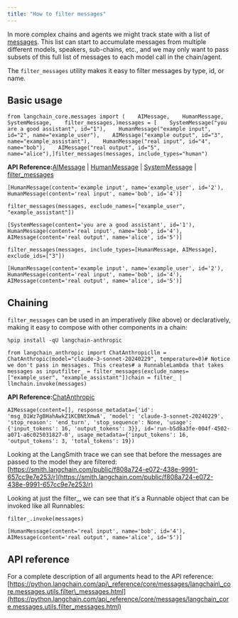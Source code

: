 ```yaml
---
title: "How to filter messages"
---
```


In more complex chains and agents we might track state with a list of [messages](/oss/concepts/messages). This list can start to accumulate messages from multiple different models, speakers, sub-chains, etc., and we may only want to pass subsets of this full list of messages to each model call in the chain/agent.

The `filter_messages` utility makes it easy to filter messages by type, id, or name.

## Basic usage

```
from langchain_core.messages import (    AIMessage,    HumanMessage,    SystemMessage,    filter_messages,)messages = [    SystemMessage("you are a good assistant", id="1"),    HumanMessage("example input", id="2", name="example_user"),    AIMessage("example output", id="3", name="example_assistant"),    HumanMessage("real input", id="4", name="bob"),    AIMessage("real output", id="5", name="alice"),]filter_messages(messages, include_types="human")
```

**API Reference:**[AIMessage](https://python.langchain.com/api_reference/core/messages/langchain_core.messages.ai.AIMessage.html) | [HumanMessage](https://python.langchain.com/api_reference/core/messages/langchain_core.messages.human.HumanMessage.html) | [SystemMessage](https://python.langchain.com/api_reference/core/messages/langchain_core.messages.system.SystemMessage.html) | [filter\_messages](https://python.langchain.com/api_reference/core/messages/langchain_core.messages.utils.filter_messages.html)

```
[HumanMessage(content='example input', name='example_user', id='2'), HumanMessage(content='real input', name='bob', id='4')]
```

```
filter_messages(messages, exclude_names=["example_user", "example_assistant"])
```

```
[SystemMessage(content='you are a good assistant', id='1'), HumanMessage(content='real input', name='bob', id='4'), AIMessage(content='real output', name='alice', id='5')]
```

```
filter_messages(messages, include_types=[HumanMessage, AIMessage], exclude_ids=["3"])
```

```
[HumanMessage(content='example input', name='example_user', id='2'), HumanMessage(content='real input', name='bob', id='4'), AIMessage(content='real output', name='alice', id='5')]
```

## Chaining

`filter_messages` can be used in an imperatively (like above) or declaratively, making it easy to compose with other components in a chain:

```
%pip install -qU langchain-anthropic
```

```
from langchain_anthropic import ChatAnthropicllm = ChatAnthropic(model="claude-3-sonnet-20240229", temperature=0)# Notice we don't pass in messages. This creates# a RunnableLambda that takes messages as inputfilter_ = filter_messages(exclude_names=["example_user", "example_assistant"])chain = filter_ | llmchain.invoke(messages)
```

**API Reference:**[ChatAnthropic](https://python.langchain.com/api_reference/anthropic/chat_models/langchain_anthropic.chat_models.ChatAnthropic.html)

```
AIMessage(content=[], response_metadata={'id': 'msg_01Wz7gBHahAwkZ1KCBNtXmwA', 'model': 'claude-3-sonnet-20240229', 'stop_reason': 'end_turn', 'stop_sequence': None, 'usage': {'input_tokens': 16, 'output_tokens': 3}}, id='run-b5d8a3fe-004f-4502-a071-a6c025031827-0', usage_metadata={'input_tokens': 16, 'output_tokens': 3, 'total_tokens': 19})
```

Looking at the LangSmith trace we can see that before the messages are passed to the model they are filtered: [https://smith.langchain.com/public/f808a724-e072-438e-9991-657cc9e7e253/r](https://smith.langchain.com/public/f808a724-e072-438e-9991-657cc9e7e253/r)

Looking at just the filter\_, we can see that it's a Runnable object that can be invoked like all Runnables:

```
filter_.invoke(messages)
```

```
[HumanMessage(content='real input', name='bob', id='4'), AIMessage(content='real output', name='alice', id='5')]
```

## API reference

For a complete description of all arguments head to the API reference: [https://python.langchain.com/api\_reference/core/messages/langchain\_core.messages.utils.filter\_messages.html](https://python.langchain.com/api_reference/core/messages/langchain_core.messages.utils.filter_messages.html)
